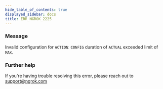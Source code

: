 ```yaml
---
hide_table_of_contents: true
displayed_sidebar: docs
title: ERR_NGROK_2225
---
```


### Message

Invalid configuration for `ACTION`: `CONFIG` duration of `ACTUAL` exceeded limit of `MAX`.

<ErrorDetails />

### Further help

If you're having trouble resolving this error, please reach out to [support@ngrok.com](mailto:support@ngrok.com?subject=Help%20with%20ERR_NGROK_2225)
